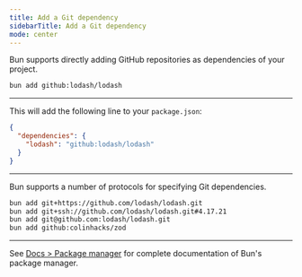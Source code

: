 ---
title: Add a Git dependency
sidebarTitle: Add a Git dependency
mode: center
---

Bun supports directly adding GitHub repositories as dependencies of your project.

```sh terminal icon="terminal"
bun add github:lodash/lodash
```

---

This will add the following line to your `package.json`:

```json package.json icon="file-json"
{
  "dependencies": {
    "lodash": "github:lodash/lodash"
  }
}
```

---

Bun supports a number of protocols for specifying Git dependencies.

```sh terminal icon="terminal"
bun add git+https://github.com/lodash/lodash.git
bun add git+ssh://github.com/lodash/lodash.git#4.17.21
bun add git@github.com:lodash/lodash.git
bun add github:colinhacks/zod
```

---

See [Docs > Package manager](https://bun.com/docs/cli/install) for complete documentation of Bun's package manager.
